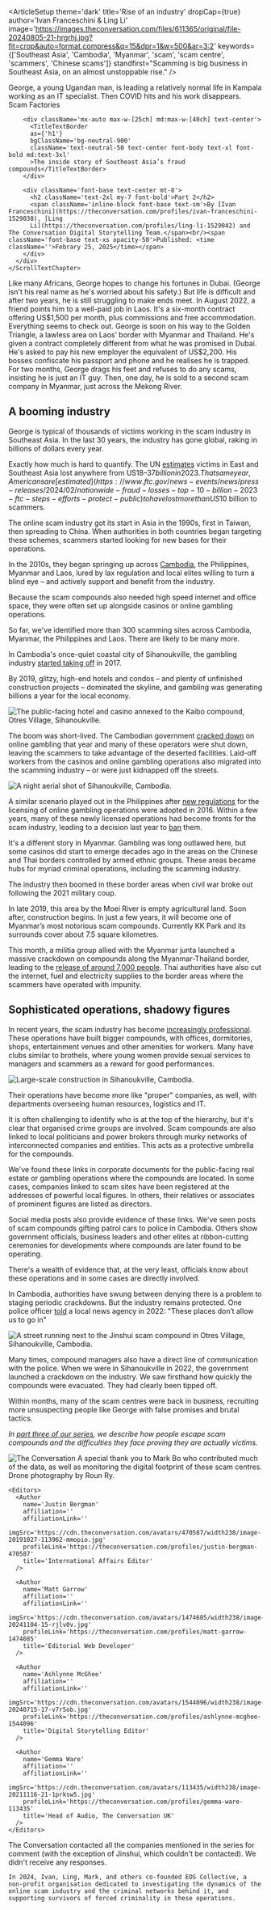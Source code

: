 
<ArticleSetup
  theme='dark'
  title='Rise of an industry'
  dropCap={true}
  author='Ivan Franceschini & Ling Li'
  image='https://images.theconversation.com/files/611365/original/file-20240805-21-hrgrhj.jpg?fit=crop&auto=format,compress&q=15&dpr=1&w=500&ar=3:2'
  keywords={['Southeast Asia', 'Cambodia', 'Myanmar', 'scam', 'scam centre', 'scammers', 'Chinese scams']}
  standfirst="Scamming is big business in Southeast Asia, on an almost unstoppable rise."
/>

<ScrollSection pinType="pin_clipped" className="intro_section mb-12 bg-black">
  <ScrollBackground>
    <Picture
      src='https://images.theconversation.com/files/616688/original/file-20240902-16-ab0sos.jpg'
      loading='eager'
      className='full_screen_media make_visible md:-translate-x-32'
      imgClassName='object-bottom-center frank_img'
      caption=''
      source=''
      sourceLink=''
      alt='A man facing into a window with shadows hiding his left side.'
      focalPoint={{
        mobile: { x: 0.5, y: 0 },
        tablet: { x: 0.5, y: 0 },
        tabletLandscape: { x: 0.5, y: 0 },
        laptop: { x: 0.5, y: 0 },
        desktop: { x: 0.5, y: 0 }
      }}
    />
    <Picture
      src='https://images.theconversation.com/files/616687/original/file-20240902-20-fpm408.jpg'
      loading='lazy'
      className='full_screen_media'
      imgClassName='object-bottom-center'
      caption=''
      source='Source: Halima Athumani'
      sourceLink=''
      alt='A man sitting on a chair.'
      focalPoint={{
        mobile: { x: 0.6, y: 0 },
        tablet: { x: 0.6, y: 0 },
        tabletLandscape: { x: 0.55, y: 0 },
        laptop: { x: 0.55, y: 0 },
        desktop: { x: 0.55, y: 0 }
      }}
    />
  </ScrollBackground>
  <ScrollForeground>
    <ScrollTextChapter className="max-sm:chapter_dark_background sm:text-right text-center sm:ml-auto sm:w-1/2" position="">
      George, a young Ugandan man, is leading a relatively normal life in Kampala working as an IT specialist.
    </ScrollTextChapter>
    <ScrollTextChapter className="max-sm:chapter_dark_background" step={true} position="left" >
      Then COVID hits and his work disappears.
    </ScrollTextChapter>
    <ScrollTextChapter className="mb-[80vh]" position="center" step={true}>
      <div className='place-content-center mt-20 mb-32 '>
        <div className='mx-auto max-w-[45ch] text-center'>
          <TitleTextBorder
          as={'h1'}
          bgClassName='bg-neutral-50'
          className='text-neutral-800 text-balance text-center font-base text-5xl font-bold md:text-6xl lg:text-7xl'
          >Scam Factories</TitleTextBorder>
          <br />
        </div>

        <div className='mx-auto max-w-[25ch] md:max-w-[40ch] text-center'>
          <TitleTextBorder
          as={'h1'}
          bgClassName='bg-neutral-900'
          className='text-neutral-50 text-center font-body text-xl font-bold md:text-3xl'
          >The inside story of Southeast Asia’s fraud compounds</TitleTextBorder>
        </div>

        <div className='font-base text-center mt-8'>
          <h2 className='text-2xl my-7 font-bold'>Part 2</h2>
          <span className='inline-block font-base text-sm'>By [Ivan Franceschini](https://theconversation.com/profiles/ivan-franceschini-1529038), [Ling
          Li](https://theconversation.com/profiles/ling-li-1529042) and The Conversation Digital Storytelling Team.</span><br/><span className='font-base text-xs opacity-50'>Published: <time className=''>Febrary 25, 2025</time></span>
        </div>
      </div>
    </ScrollTextChapter>
  </ScrollForeground>
</ScrollSection>

<ScrollSection pinType="pin_block" className="mt-[-100vh]" id="georgeMap">
  <ScrollBackground>
    <GeorgeMap />
  </ScrollBackground>
  <ScrollForeground>
    <ScrollTextChapter step={true} className="mt-[20vh] chapter_dark_background text-center sm:w-4/5" position="">
      Like many Africans, George hopes to change his fortunes in Dubai. (George isn't his real name as he's worried about his safety.)
    </ScrollTextChapter>
    <ScrollTextChapter step={true} position="center" className="chapter_dark_background">
      But life is difficult and after two years, he is still struggling to make ends meet.
    </ScrollTextChapter>
    <ScrollTextChapter step={true} position="" className="chapter_dark_background text-center sm:w-4/5">
      In August 2022, a friend points him to a well-paid job in Laos. It's a six-month contract offering US$1,500 per month, plus commissions and free accommodation. Everything seems to check out.
    </ScrollTextChapter>
    <ScrollTextChapter step={true} position="center" className="chapter_dark_background">
      George is soon on his way to the Golden Triangle, a lawless area on Laos’ border with Myanmar and Thailand.
    </ScrollTextChapter>
    <ScrollTextChapter step={true} position="" className="chapter_dark_background text-center">
      He's given a contract completely different from what he was promised in Dubai. He's asked to pay his new employer the equivalent of US$2,200.
    </ScrollTextChapter>
    <ScrollTextChapter position="center" className="chapter_dark_background">
      His bosses confiscate his passport and phone and he realises he is trapped.
    </ScrollTextChapter>
    <ScrollTextChapter position="" className="chapter_dark_background">
      <div>
        <Pullquote className='!mt-5' quoteClassname='opacity-20' quote="That's when everything started changing." />
        <Pullquote className='!mb-5' quoteClassname='opacity-20' startQuoteIcon={false} endQuoteIcon={true} quote="The moment they give you a script and tell you, you get to know immediately what you have to do." />
      </div>
    </ScrollTextChapter>
    <ScrollTextChapter step={true} position="" className="chapter_dark_background text-center">
      For two months, George drags his feet and refuses to do any scams, insisting he is just an IT guy. Then, one day, he is sold to a second scam company in Myanmar, just across the Mekong River.
    </ScrollTextChapter>
    <ScrollTextChapter step={true} position="" className="chapter_dark_background">
      <div>
        <Pullquote className='!mt-5' quoteClassname='opacity-20' quote="They don't tell you [how much they sell you for]. They just tell you: ‘We own you. We bought you.’" />
        <Pullquote className='!mb-5' quoteClassname='opacity-20' startQuoteIcon={false}  endQuoteIcon={true} quote="It takes you back to the ages of the slave trade in Africa." />
      </div>
    </ScrollTextChapter>
  </ScrollForeground>
</ScrollSection>

##  A booming industry

George is typical of thousands of victims working in the scam industry in Southeast Asia. In the last 30 years, the industry has gone global, raking in billions of dollars every year.

Exactly how much is hard to quantify. The UN [estimates](https://www.unodc.org/roseap/en/2024/10/cyberfraud-industry-expands-southeast-asia/story.html) victims in East and Southeast Asia lost anywhere from US$18–37 billion in 2023. That same year, Americans are [estimated](https://www.ftc.gov/news-events/news/press-releases/2024/02/nationwide-fraud-losses-top-10-billion-2023-ftc-steps-efforts-protect-public) to have lost more than US$10 billion to scammers.

The online scam industry got its start in Asia in the 1990s, first in Taiwan, then spreading to China. When authorities in both countries began targeting these schemes, scammers started looking for new bases for their operations. 

In the 2010s, they began springing up across [Cambodia](https://globalchinapulse.net/transnational-crime-meets-embedded-corruption-in-cambodia), the Philippines, Myanmar and Laos, lured by lax regulation and local elites willing to turn a blind eye – and actively support and benefit from the industry.

Because the scam compounds also needed high speed internet and office space, they were often set up alongside casinos or online gambling operations.

So far, we've identified more than 300 scamming sites across Cambodia, Myanmar, the Philippines and Laos. There are likely to be many more.

<Infographic src='https://datawrapper.dwcdn.net/Nk6G7/' useDarkMade={false} className='aspect-[750/511]'/>

In Cambodia's once-quiet coastal city of Sihanoukville, the gambling industry [started taking off](https://globalchinapulse.net/sihanoukville-rise-and-fall-of-a-frontier-city/) in 2017.

<BeforeAfterSlider
  beforeSrc='https://images.theconversation.com/files/645686/original/file-20250130-15-dml083.jpg'
  afterSrc='https://images.theconversation.com/files/645486/original/file-20250129-15-j565ud.jpg'
  className=''
  sliderClassName='aspect-[839/472]'
  loading='lazy'
  source='Satellite image: Google'
  caption="Satellite images from 2016 (left) and 2021 (right) show the spread of a massive development zone, with known scam compounds, outside Sihanoukville."
  alt='Satellite images from 2016 and 2021 of a massive development zone outside Sihanoukville.'
  sliderPosition={30}
/>

By 2019, glitzy, high-end hotels and condos – and plenty of unfinished construction projects – dominated the skyline, and gambling was generating billions a year for the local economy.

<Image
  src='https://images.theconversation.com/files/611308/original/file-20240805-19-pv3hzl.jpg'
  align=''
  imgClassName='aspect-[3/2]'
  loading='lazy'
  alt='The public-facing hotel and casino annexed to the Kaibo compound, Otres Village, Sihanoukville.'
  source='Photo: Roun Ry'
  caption='The public-facing hotel and casino annexed to the Kaibo compound, Otres Village, Sihanoukville.'
/> 

<Readmore />

The boom was short-lived. The Cambodian government [cracked down](https://www.scmp.com/comment/opinion/article/3025687/how-cambodias-online-gambling-ban-sparked-great-chinese-exodus-2019) on online gambling that year and many of these operators were shut down, leaving the scammers to take advantage of the deserted facilities. Laid-off workers from the casinos and online gambling operations also migrated into the scamming industry – or were just kidnapped off the streets.

<Image
  src='https://images.theconversation.com/files/611365/original/file-20240805-21-hrgrhj.jpg'
  align=''
  imgClassName='aspect-[3/2]'
  loading='lazy'
  alt='A night aerial shot of Sihanoukville, Cambodia.'
  source='Photo: Roun Ry'
  caption="Sihanoukville's economy has been built on casinos, gambling and construction."
/> 

A similar scenario played out in the Philippines after [new regulations](https://taiwaninsight.org/2021/02/04/going-to-paradise-the-online-gambling-industry-and-taiwanese-pogos-workers-in-the-philippines/) for the licensing of online gambling operations were adopted in 2016. Within a few years, many of these newly licensed operations had become fronts for the scam industry, leading to a decision last year to [ban](https://edition.cnn.com/2024/07/23/asia/philippines-pogos-ban-illegal-gambling-intl-hnk/index.html) them.

It's a different story in Myanmar. Gambling was long outlawed here, but some casinos did start to emerge decades ago in the areas on the Chinese and Thai borders controlled by armed ethnic groups. These areas became hubs for myriad criminal operations, including the scamming industry.

The industry then boomed in these border areas when civil war broke out following the 2021 military coup.

<ScrollSection pinType="pin_clipped" className="mb-12" id='kk_park'>
  <ScrollBackground bgClassName='kk_park_sat_wrapper'>
    <Picture
      src='https://images.theconversation.com/files/649397/original/file-20250217-32-1k3kry.jpg'
      loading='eager'
      className='full_screen_media make_visible '
      imgClassName='object-bottom-center '
      caption=''
      source='Source: Google Maps'
      sourceLink=''
      alt=''
      focalPoint={{
        mobile: { x: 0.4, y: 0.5},
        tablet: { x: 0.4, y: 0.55},
        tabletLandscape: { x: 0.4, y: 0.55},
        laptop: { x: 0.4, y: 0.55},
        desktop: { x: 0.4, y: 0.55}
      }}
    />
    <Picture
      src='https://images.theconversation.com/files/649398/original/file-20250217-32-kf0cho.jpg'
      loading='lazy'
      className='full_screen_media'
      imgClassName='object-bottom-center'
      caption=''
      source='Source: Google Maps'
      sourceLink=''
      alt=''
      focalPoint={{
        mobile: { x: 0.4, y: 0.5},
        tablet: { x: 0.4, y: 0.55},
        tabletLandscape: { x: 0.4, y: 0.55},
        laptop: { x: 0.4, y: 0.55},
        desktop: { x: 0.4, y: 0.55}
      }}
    />
    <Picture
      src='https://images.theconversation.com/files/649399/original/file-20250217-50-2gnwgg.jpg'
      loading='lazy'
      className='full_screen_media'
      imgClassName='object-bottom-center'
      caption=''
      source='Source: Google Maps'
      sourceLink=''
      alt=''
      focalPoint={{
        mobile: { x: 0.4, y: 0.5},
        tablet: { x: 0.4, y: 0.55},
        tabletLandscape: { x: 0.4, y: 0.55},
        laptop: { x: 0.4, y: 0.55},
        desktop: { x: 0.4, y: 0.55}
      }}
    />
    <Picture
      src='https://images.theconversation.com/files/649400/original/file-20250217-32-6b95wq.jpg'
      loading='lazy'
      className='full_screen_media'
      imgClassName='object-bottom-center'
      caption=''
      source='Source: Google Maps'
      sourceLink=''
      alt=''
      focalPoint={{
        mobile: { x: 0.4, y: 0.5},
        tablet: { x: 0.4, y: 0.55},
        tabletLandscape: { x: 0.4, y: 0.55},
        laptop: { x: 0.4, y: 0.55},
        desktop: { x: 0.4, y: 0.55}
      }}
    />
  </ScrollBackground>
  <ScrollForeground>
    <ScrollTextChapter className="chapter_dark_background" position="center">
      In late 2019, this area by the Moei River is empty agricultural land.
    </ScrollTextChapter>
    <ScrollTextChapter className="chapter_dark_background"  position="right" step={true}>
      Soon after, construction begins.
    </ScrollTextChapter>
    <ScrollTextChapter className="chapter_dark_background" position="center" step={true}>
      In just a few years, it will become one of Myanmar’s most notorious scam compounds.
    </ScrollTextChapter>
    <ScrollTextChapter className="chapter_dark_background" position="center" step={true}>
      Currently KK Park and its surrounds cover about 7.5 square kilometres.
    </ScrollTextChapter>
  </ScrollForeground>
</ScrollSection>

This month, a militia group allied with the Myanmar junta launched a massive crackdown on compounds along the Myanmar-Thailand border, leading to the [release of around 7,000 people](https://www.theguardian.com/world/2025/feb/19/myanmar-scam-call-centre-compound-rescues-thailand-crackdown). Thai authorities have also cut the internet, fuel and electricity supplies to the border areas where the scammers have operated with impunity.

## Sophisticated operations, shadowy figures

In recent years, the scam industry has become [increasingly professional](https://www.tandfonline.com/doi/full/10.1080/14672715.2023.2268104). These operations have built bigger compounds, with offices, dormitories, shops, entertainment venues and other amenities for workers. Many have clubs similar to brothels, where young women provide sexual services to managers and scammers as a reward for good performances. 

<Image
  src='https://images.theconversation.com/files/644285/original/file-20250123-18-mpdjcr.jpeg?ixlib=rb-4.1.0q=45&auto=format&w=500&dpr=1'
  align=''
  className=''
  imgClassName='aspect-[3/2]'
  loading='lazy'
  alt='Large-scale construction in Sihanoukville, Cambodia.'
  source='Photo: Ivan Franceschini'
  caption='Large-scale construction in Sihanoukville, Cambodia.'
/> 

Their operations have become more like "proper" companies, as well, with departments overseeing human resources, logistics and IT.

<HeirarchyGraphic />

It is often challenging to identify who is at the top of the hierarchy, but it's clear that organised crime groups are involved. Scam compounds are also linked to local politicians and power brokers through murky networks of interconnected companies and entities. This acts as a protective umbrella for the compounds.

We've found these links in corporate documents for the public-facing real estate or gambling operations where the compounds are located. In some cases, companies linked to scam sites have been registered at the addresses of powerful local figures. In others, their relatives or associates of prominent figures are listed as directors.

Social media posts also provide evidence of these links. We've seen posts of scam compounds gifting patrol cars to police in Cambodia. Others show government officials, business leaders and other elites at ribbon-cutting ceremonies for developments where compounds are later found to be operating.

There's a wealth of evidence that, at the very least, officials know about these operations and in some cases are directly involved.

In Cambodia, authorities have swung between denying there is a problem to staging periodic crackdowns. But the industry remains protected. One police officer [told](https://vodenglish.news/body-found-hanging-in-sihanoukvilles-alleged-slave-compound-area/) a local news agency in 2022: "These places don’t allow us to go in"

<Image
  src='https://images.theconversation.com/files/611302/original/file-20240805-19-yyuymh.jpg'
  align=''
  className=''
  imgClassName='aspect-[3/2]'
  loading='lazy'
  alt='A street running next to the Jinshui scam compound in Otres Village, Sihanoukville, Cambodia.'
  source='Photo: Roun Ry'
  caption='A street running next to the Jinshui scam compound in Otres Village, Sihanoukville, Cambodia.'
/> 

Many times, compound managers also have a direct line of communication with the police. When we were in Sihanoukville in 2022, the government launched a crackdown on the industry. We saw firsthand how quickly the compounds were evacuated. They had clearly been tipped off. 

Within months, many of the scam centres were back in business, recruiting more unsuspecting people like George with false promises and brutal tactics.

_In [part three of our series](https://stories.theconversation.com/scam-factories-the-inside-story-of-southeast-asias-fraud-compounds-part-3/), we describe how people escape scam compounds and the difficulties they face proving they are actually victims._

<img src="https://counter.theconversation.com/content/250516/count.gif?distributor=republish-lightbox-advanced" alt="The Conversation" className='!border-0 !shadow-none !m-0 !max-h-[1px] !max-w-[1px] !min-h-[1px] !min-w-[1px] !opacity-0 !outline-none !p-0 w-px h-px' referrerPolicy='no-referrer-when-downgrade' />

<AuthorSection>
 <Acknowledgements>
  A special thank you to Mark Bo who contributed much of the data, as well as monitoring the digital footprint of these scam centres. Drone photography by Roun Ry.
  </Acknowledgements>

 <Editorial>
    <Authors>
      <Author
      name='Ivan Franceschini'
      affiliation='The University of Melbourne'
      affiliationLink='https://theconversation.com/institutions/the-university-of-melbourne-722'
      imgSrc='https://cdn.theconversation.com/avatars/1529038/width238/image-20250217-44-yrvzgb.jpg'
      profileLink='https://theconversation.com/profiles/ivan-franceschini-1529038'
      title='Lecturer, Chinese Studies'
      />
      <Author
      name='Ling Li'
      affiliation="Ca' Foscari University of Venice"
      affiliationLink='https://theconversation.com/institutions/ca-foscari-university-of-venice-4378'
      imgSrc='https://cdn.theconversation.com/avatars/1529042/width238/file-20240726-17-rt9b0t.jpg'
      profileLink='https://theconversation.com/profiles/ling-li-1529042'
      title='PhD candidate'
      />
    </Authors>

    <Editors>
      <Author
        name='Justin Bergman'
        affiliation=''
        affiliationLink=''
        imgSrc='https://cdn.theconversation.com/avatars/470587/width238/image-20191027-113962-mmopio.jpg'
        profileLink='https://theconversation.com/profiles/justin-bergman-470587'
        title='International Affairs Editor'
      />

      <Author
        name='Matt Garrow'
        affiliation=''
        affiliationLink=''
        imgSrc='https://cdn.theconversation.com/avatars/1474685/width238/image-20241104-15-rjlv0v.jpg'
        profileLink='https://theconversation.com/profiles/matt-garrow-1474685'
        title='Editorial Web Developer'
      />

      <Author
        name='Ashlynne McGhee'
        affiliation=''
        affiliationLink=''
        imgSrc='https://cdn.theconversation.com/avatars/1544096/width238/image-20240715-17-v7r5ob.jpg'
        profileLink='https://theconversation.com/profiles/ashlynne-mcghee-1544096'
        title='Digital Storytelling Editor'
      />

      <Author
        name='Gemma Ware'
        affiliation=''
        affiliationLink=''
        imgSrc='https://cdn.theconversation.com/avatars/113435/width238/image-20211116-21-1prksw5.jpg'
        profileLink='https://theconversation.com/profiles/gemma-ware-113435'
        title='Head of Audio, The Conversation UK'
      />
    </Editors>
  </Editorial>

  <Disclosures>
    The Conversation contacted all the companies mentioned in the series for comment (with the exception of Jinshui, which couldn't be contacted). We didn't receive any responses.

    In 2024, Ivan, Ling, Mark, and others co-founded EOS Collective, a non-profit organisation dedicated to investigating the dynamics of the online scam industry and the criminal networks behind it, and supporting survivors of forced criminality in these operations.
  </Disclosures>
</AuthorSection>
